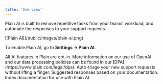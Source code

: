 ```yaml
---
title: 'Overview'
---
```


Plain AI is built to remove repetitive tasks from your teams’ workload, and automate the responses to your support requests.

<Frame>![Plain AI](/public/images/plain-ai.png)</Frame>

To enable Plain AI, go to **Settings → Plain AI.**


<Info>
    All AI features in Plain are opt-in. More information on our use of OpenAI and our data processing policies can be found in our [DPA](https://www.plain.com/legal/dpa).
 </Info>


<CardGroup cols={3}>
  <Card title="Workflow" icon="shuffle" href="/plain-ai/workflow">
    Auto-triage your new support requests without lifting a finger.
  </Card>
  <Card title="Suggested Responses" icon="comment-arrow-up" href="/plain-ai/suggested-responses">
    Suggested responses based on your documentation.
  </Card>
  <Card title="Knowledge Sources" icon="brain" href="/plain-ai/knowledge-sources">
    Index documentation for use with Plain AI.
  </Card>
</CardGroup>
